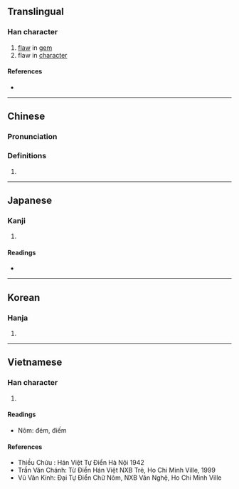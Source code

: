 {{character info/new}}
==Translingual==

===Han character===
{{Han char|rn=96|rad=玉|as=05|sn=9|four=11160|canj=MGYR|ids=⿰⺩占}}

# [[flaw]] in [[gem]]
# flaw in [[character]]

====References====
* {{Han ref|kx=0728.300|dkj=20895|dj=1140.250|hdz=21106.040|uh=73B7|ud=29623|bh=ACBF|bd=44223}}

----

==Chinese==
{{zh-forms}}

===Pronunciation===
{{zh-pron
|m=diàn
|c=dim3
|mn=qz,xm,zz:tiàm
|mc=y
|oc=y
|cat=
}}

===Definitions===
{{zh-hanzi}}

# {{rfdef|zh}}

----

==Japanese==

===Kanji===
{{ja-kanji|grade=|rs=玉05}}

# {{defn|lang=ja|sort=玉05}}

====Readings====
* {{ja-readings|on=[[てん]] (ten)|kun=[[かける]] (kakeru)}}

----

==Korean==

===Hanja===
{{ko-hanja|hangeul=점|eumhun=|rv=jeom|mr=chŏm|y=cem}}

# {{defn|lang=ko|sort=玉05}}

----

==Vietnamese==

===Han character===
{{vi-hantu|điếm|rs=玉05}}

# {{defn|lang=vi|sort=玉05}}

====Readings====
* Nôm: đém, điếm

====References====
* Thiều Chửu : Hán Việt Tự Điển Hà Nội 1942
* Trần Văn Chánh: Từ Điển Hán Việt NXB Trẻ, Ho Chi Minh Ville, 1999
* Vũ Văn Kính: Đại Tự Điển Chữ Nôm, NXB Văn Nghệ, Ho Chi Minh Ville